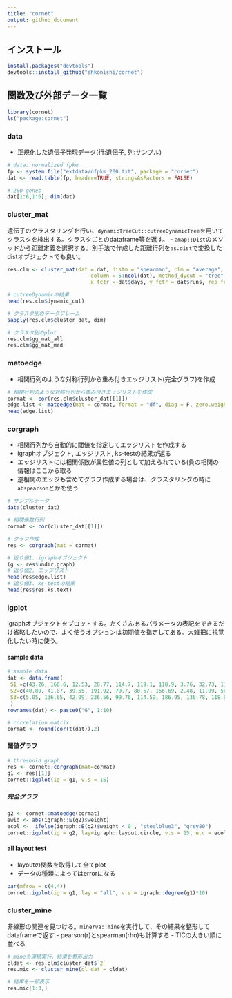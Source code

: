 ```yaml
---
title: "cornet"
output: github_document
---
```


## インストール
```r
install.packages("devtools") 
devtools::install_github("shkonishi/cornet")
```

## 関数及び外部データ一覧
```r
library(cornet)
ls("package:cornet")
```


### data
- 正規化した遺伝子発現データ(行:遺伝子, 列:サンプル)
```r
# data: normalized fpkm
fp <- system.file("extdata/nfpkm_200.txt", package = "cornet")
dat <- read.table(fp, header=TRUE, stringsAsFactors = FALSE)

# 200 genes
dat[1:6,1:6]; dim(dat)
```


### cluster_mat
遺伝子のクラスタリングを行い、`dynamicTreeCut::cutreeDynamicTree`を用いてクラスタを検出する。クラスタごとのdataframe等を返す。
- `amap::Dist`のメソッドから距離定義を選択する。別手法で作成した距離行列を`as.dist`で変換したdistオブジェクトでも良い。

```r
res.clm <- cluster_mat(dat = dat, distm = "spearman", clm = "average",
                           column = 5:ncol(dat), method_dycut = "tree",
                           x_fctr = dat$days, y_fctr = dat$runs, rep_fctr = dat$reps)

# cutreeDynamicの結果
head(res.clm$dynamic_cut)

# クラスタ別のデータフレーム
sapply(res.clm$cluster_dat, dim)

# クラスタ別のplot
res.clm$gg_mat_all
res.clm$gg_mat_med

```


### matoedge
- 相関行列のような対称行列から重み付きエッジリスト(完全グラフ)を作成
```r
# 相関行列のような対称行列から重み付きエッジリストを作成
cormat <- cor(res.clm$cluster_dat[[1]])
edge.list <- matoedge(mat = cormat, format = "df", diag = F, zero.weight = F)
head(edge.list)

```


### corgraph
- 相関行列から自動的に閾値を指定してエッジリストを作成する
- igraphオブジェクト, エッジリスト, ks-testの結果が返る
- エッジリストには相関係数が属性値の列として加えられている(負の相関の情報はここから取る
- 逆相関のエッジも含めてグラフ作成する場合は、クラスタリングの時に`abspearson`とかを使う
```r
# サンプルデータ
data(cluster_dat)

# 相関係数行列
cormat <- cor(cluster_dat[[1]])

# グラフ作成
res <- corgraph(mat = cormat)

# 返り値1. igraphオブジェクト
(g <- res$undir.graph)
# 返り値2. エッジリスト
head(res$edge.list)
# 返り値3. ks-testの結果
head(res$res.ks.text)

```

### igplot
igraphオブジェクトをプロットする。たくさんあるパラメータの表記をできるだけ省略したいので、よく使うオプションは初期値を指定してある。大雑把に視覚化したい時に使う。

#### sample data
```r
# sample data
dat <- data.frame(
 S1 =c(43.26, 166.6, 12.53, 28.77, 114.7, 119.1, 118.9, 3.76, 32.73, 17.46),
 S2=c(40.89, 41.87, 39.55, 191.92, 79.7, 80.57, 156.69, 2.48, 11.99, 56.11),
 S3=c(5.05, 136.65, 42.09, 236.56, 99.76, 114.59, 186.95, 136.78, 118.8, 21.41)
 )
rownames(dat) <- paste0("G", 1:10)

# correlation matrix
cormat <- round(cor(t(dat)),2)
```

#### 閾値グラフ
```r
# threshold graph
res <- cornet::corgraph(mat=cormat)
g1 <- res[[1]]
cornet::igplot(ig = g1, v.s = 15)
```

##### 完全グラフ
```r
g2 <- cornet::matoedge(cormat)
ewid <- abs(igraph::E(g2)$weight)
ecol <-  ifelse(igraph::E(g2)$weight < 0 , "steelblue3", "grey80")
cornet::igplot(ig = g2, lay=igraph::layout.circle, v.s = 15, e.c = ecol, e.w = ewid*4)
```

#### all layout test
- layoutの関数を取得して全てplot
- データの種類によってはerrorになる
```r
par(mfrow = c(4,4))
cornet::igplot(ig = g1, lay = "all", v.s = igraph::degree(g1)*10)

```

### cluster_mine
非線形の関連を見つける。`minerva::mine`を実行して、その結果を整形してdataframeで返す
- pearson(r)とspearman(rho)も計算する
- TICの大きい順に並べる
```r
# mineを連続実行、結果を整形出力
cldat <- res.clm$cluster_dat$`2`
res.mic <- cluster_mine(cl_dat = cldat)

# 結果を一部表示
res.mic[1:3,]

```


